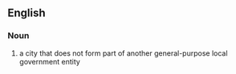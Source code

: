 ==English==
{{wikipedia}}

===Noun===
{{en-noun|independent cities}}

# a city that does not form part of another general-purpose local government entity